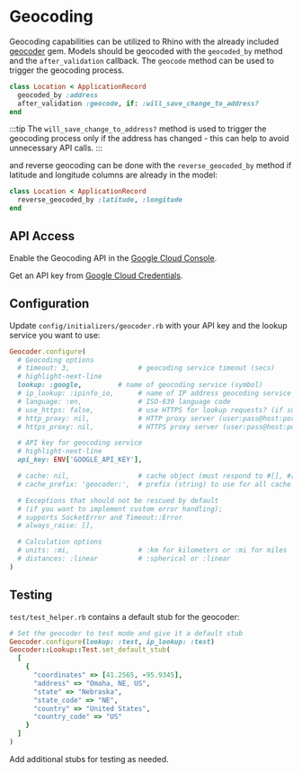 # Geocoding

Geocoding capabilities can be utilized to Rhino with the already included [geocoder](https://github.com/alexreisner/geocoder) gem. Models should be geocoded with the `geocoded_by` method and the `after_validation` callback. The `geocode` method can be used to trigger the geocoding process.

```ruby title="app/models/location.rb"
class Location < ApplicationRecord
  geocoded_by :address
  after_validation :geocode, if: :will_save_change_to_address?
end
```

:::tip
The `will_save_change_to_address?` method is used to trigger the geocoding process only if the address has changed - this can help to avoid unnecessary API calls.
:::

and reverse geocoding can be done with the `reverse_geocoded_by` method if latitude and longitude columns are already in the model:

```ruby title="app/models/location.rb"
class Location < ApplicationRecord
  reverse_geocoded_by :latitude, :longitude
end
```

## API Access

Enable the Geocoding API in the [Google Cloud Console](https://console.cloud.google.com/apis/library/geocoding-backend.googleapis.com).

Get an API key from [Google Cloud Credentials](https://console.cloud.google.com/apis/credentials).

## Configuration

Update `config/initializers/geocoder.rb` with your API key and the lookup service you want to use:

```ruby title="config/initializers/geocoder.rb"
Geocoder.configure(
  # Geocoding options
  # timeout: 3,                 # geocoding service timeout (secs)
  # highlight-next-line
  lookup: :google,         # name of geocoding service (symbol)
  # ip_lookup: :ipinfo_io,      # name of IP address geocoding service (symbol)
  # language: :en,              # ISO-639 language code
  # use_https: false,           # use HTTPS for lookup requests? (if supported)
  # http_proxy: nil,            # HTTP proxy server (user:pass@host:port)
  # https_proxy: nil,           # HTTPS proxy server (user:pass@host:port)

  # API key for geocoding service
  # highlight-next-line
  api_key: ENV['GOOGLE_API_KEY'],

  # cache: nil,                 # cache object (must respond to #[], #[]=, and #del)
  # cache_prefix: 'geocoder:',  # prefix (string) to use for all cache keys

  # Exceptions that should not be rescued by default
  # (if you want to implement custom error handling);
  # supports SocketError and Timeout::Error
  # always_raise: [],

  # Calculation options
  # units: :mi,                 # :km for kilometers or :mi for miles
  # distances: :linear          # :spherical or :linear
)
```

## Testing

`test/test_helper.rb` contains a default stub for the geocoder:

```ruby title="test/test_helper.rb"
# Set the geocoder to test mode and give it a default stub
Geocoder.configure(lookup: :test, ip_lookup: :test)
Geocoder::Lookup::Test.set_default_stub(
  [
    {
      "coordinates" => [41.2565, -95.9345],
      "address" => "Omaha, NE, US",
      "state" => "Nebraska",
      "state_code" => "NE",
      "country" => "United States",
      "country_code" => "US"
    }
  ]
)
```

Add additional stubs for testing as needed.
